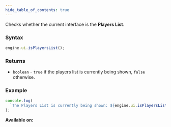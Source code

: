 ```yaml
---
hide_table_of_contents: true
---
```



Checks whether the current interface is the **Players List**.

### Syntax

```js
engine.ui.isPlayersList();
```

### Returns

- `boolean` - `true` if the players list is currently being shown, `false` otherwise.

### Example

```js
console.log(
  `The Players List is currently being shown: ${engine.ui.isPlayersList()}`,
);
```

**Available on:** <ClientTag />
